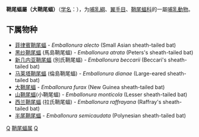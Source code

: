 {{Unreferenced|time=2019-04-10T10:05:00+00:00}}
{{Automatic taxobox
| taxon = Emballonura
| authority = Temminck, 1838 
}}

'''鞘尾蝠屬（大鞘尾蝠）'''（[[学名|学名]]：{{lang|la|''Emballonura''}}），为[[哺乳綱|哺乳綱]]、[[翼手目|翼手目]]、[[鞘尾蝠科|鞘尾蝠科]]的一屬[[哺乳動物|哺乳動物]]。

==下属物种==
* [[菲律賓鞘尾蝠|菲律賓鞘尾蝠]] - ''Emballonura alecto'' (Small Asian sheath-tailed bat)
* [[黑纱鞘尾蝠|黑纱鞘尾蝠]] (馬島鞘尾蝠) - ''Emballonura atrata'' (Peters's sheath-tailed bat)
* [[新几内亚鞘尾蝠|新几内亚鞘尾蝠]] (別氏鞘尾蝠) - ''Emballonura beccarii'' (Beccari's sheath-tailed bat)
* [[马莱塔鞘尾蝠|马莱塔鞘尾蝠]] (倫島鞘尾蝠) - ''Emballonura dianae'' (Large-eared sheath-tailed bat)
* [[大鞘尾蝠|大鞘尾蝠]] - ''Emballonura furax'' (New Guinea sheath-tailed bat)
* [[山鞘尾蝠|山鞘尾蝠]](小鞘尾蝠) - ''Emballonura monticola'' (Lesser sheath-tailed bat)
* [[西兰鞘尾蝠|西兰鞘尾蝠]] (拉氏鞘尾蝠) - ''Emballonura raffrayana'' (Raffray's sheath-tailed bat)
* [[半尾鞘尾蝠|半尾鞘尾蝠]] - ''Emballonura semicaudata'' (Polynesian sheath-tailed bat)

{{taxonbar}}
[[Category:鞘尾蝠科|Q]]
[[Category:鞘尾蝠属|]]
[[Category:_1838年描述的分类群|Q]]